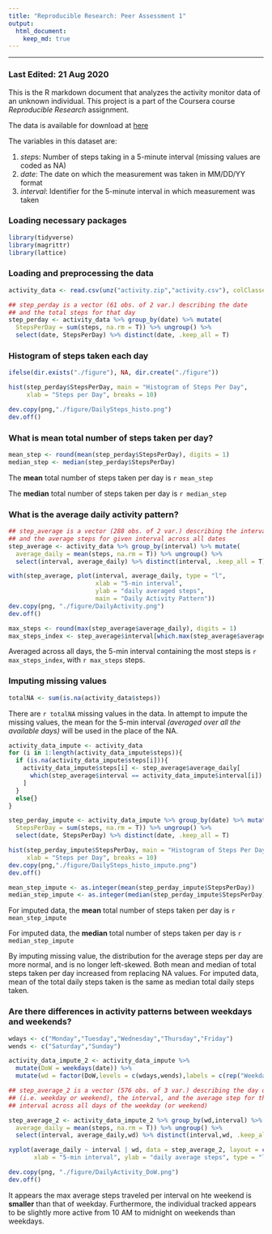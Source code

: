 ```yaml
---
title: "Reproducible Research: Peer Assessment 1"
output: 
  html_document:
    keep_md: true
---
```

******
### Last Edited: 21 Aug 2020
This is the R markdown document that analyzes the activity monitor data of an unknown individual. This project is a part of the Coursera course *Reproducible Research* assignment.

The data is available for download at [here](https://d396qusza40orc.cloudfront.net/repdata%2Fdata%2Factivity.zip)

The variables in this dataset are:


1. *step*s: Number of steps taking in a 5-minute interval (missing values are coded as NA)
2. *date*: The date on which the measurement was taken in MM/DD/YY format
3. *interval*: Identifier for the 5-minute interval in which measurement was taken


### Loading necessary packages
```r
library(tidyverse)
library(magrittr)
library(lattice)
```

### Loading and preprocessing the data

```r
activity_data <- read.csv(unz("activity.zip","activity.csv"), colClasses = c(date = "Date"))

## step_perday is a vector (61 obs. of 2 var.) describing the date 
## and the total steps for that day
step_perday <- activity_data %>% group_by(date) %>% mutate(
  StepsPerDay = sum(steps, na.rm = T)) %>% ungroup() %>%
  select(date, StepsPerDay) %>% distinct(date, .keep_all = T)

```

### Histogram of steps taken each day 

```r
ifelse(dir.exists("./figure"), NA, dir.create("./figure"))

hist(step_perday$StepsPerDay, main = "Histogram of Steps Per Day",
     xlab = "Steps per Day", breaks = 10)

dev.copy(png,"./figure/DailySteps_histo.png")
dev.off()
```
### What is mean total number of steps taken per day?

```r
mean_step <- round(mean(step_perday$StepsPerDay), digits = 1)
median_step <- median(step_perday$StepsPerDay)
```

The **mean** total number of steps taken per day is `r mean_step`


The **median** total number of steps taken per day is `r median_step`

### What is the average daily activity pattern?

```r

## step_average is a vector (288 obs. of 2 var.) describing the interval 
## and the average steps for given interval across all dates
step_average <- activity_data %>% group_by(interval) %>% mutate(
  average_daily = mean(steps, na.rm = T)) %>% ungroup() %>%
  select(interval, average_daily) %>% distinct(interval, .keep_all = T)

with(step_average, plot(interval, average_daily, type = "l",
                        xlab = "5-min interval",
                        ylab = "daily averaged steps",
                        main = "Daily Activity Pattern"))
dev.copy(png, "./figure/DailyActivity.png")
dev.off()

max_steps <- round(max(step_average$average_daily), digits = 1)
max_steps_index <- step_average$interval[which.max(step_average$average_daily)]
```

Averaged across all days, the 5-min interval containing the most steps is `r max_steps_index`, with `r max_steps` steps.


### Imputing missing values

```r
totalNA <- sum(is.na(activity_data$steps))
```

There are `r totalNA` missing values in the data. In attempt to impute the missing values, the mean for the 5-min interval *(averaged over all the available days)* will be used in the place of the NA.

```r
activity_data_impute <- activity_data
for (i in 1:length(activity_data_impute$steps)){
  if (is.na(activity_data_impute$steps[i])){
    activity_data_impute$steps[i] <- step_average$average_daily[
      which(step_average$interval == activity_data_impute$interval[i])
    ]
  }
  else{}
}
```

```r
step_perday_impute <- activity_data_impute %>% group_by(date) %>% mutate(
  StepsPerDay = sum(steps, na.rm = T)) %>% ungroup() %>%
  select(date, StepsPerDay) %>% distinct(date, .keep_all = T)

hist(step_perday_impute$StepsPerDay, main = "Histogram of Steps Per Day (Imputed)",
     xlab = "Steps per Day", breaks = 10)
dev.copy(png,"./figure/DailySteps_histo_impute.png")
dev.off()

mean_step_impute <- as.integer(mean(step_perday_impute$StepsPerDay))
median_step_impute <- as.integer(median(step_perday_impute$StepsPerDay))
```
For imputed data, the **mean** total number of steps taken per day is `r mean_step_impute`


For imputed data, the **median** total number of steps taken per day is `r median_step_impute`


By imputing missing value, the distribution for the average steps per day are more normal, and is no longer left-skewed. Both mean and median of total steps taken per day increased from replacing NA values. For imputed data, mean of the total daily steps taken is the same as median total daily steps taken.

### Are there differences in activity patterns between weekdays and weekends?

```r
wdays <- c("Monday","Tuesday","Wednesday","Thursday","Friday")
wends <- c("Saturday","Sunday")

activity_data_impute_2 <- activity_data_impute %>%
  mutate(DoW = weekdays(date)) %>%
  mutate(wd = factor(DoW,levels = c(wdays,wends),labels = c(rep("Weekday",5), rep("Weekend",2))))

## step_average_2 is a vector (576 obs. of 3 var.) describing the day of week
## (i.e. weekday or weekend), the interval, and the average step for the given
## interval across all days of the weekday (or weekend)

step_average_2 <- activity_data_impute_2 %>% group_by(wd,interval) %>% mutate(
  average_daily = mean(steps, na.rm = T)) %>% ungroup() %>%
  select(interval, average_daily,wd) %>% distinct(interval,wd, .keep_all = T)

xyplot(average_daily ~ interval | wd, data = step_average_2, layout = c(1,2),
       xlab = "5-min interval", ylab = "daily average steps", type = "l")

dev.copy(png, "./figure/DailyActivity_DoW.png")
dev.off()
```
It appears the max average steps traveled per interval on hte weekend is **smaller** than that of weekday. Furthermore, the individual tracked appears to be slightly more active from 10 AM to midnight on weekends than weekdays. 

